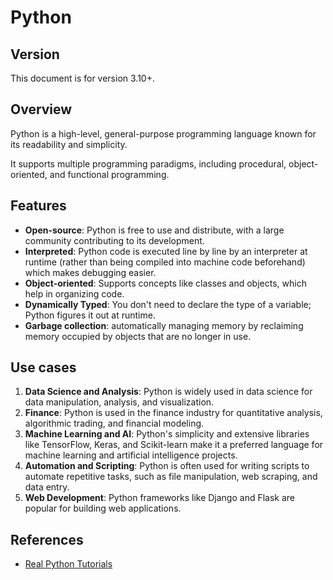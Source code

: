 # Python

## Version

This document is for version 3.10+.


## Overview

Python is a high-level, general-purpose programming language known for its readability and simplicity.

It supports multiple programming paradigms, including procedural, object-oriented, and functional programming.


## Features

- **Open-source**: Python is free to use and distribute, with a large community contributing to its development.
- **Interpreted**: Python code is executed line by line by an interpreter at runtime (rather than being compiled into machine code beforehand) which makes debugging easier.
- **Object-oriented**: Supports concepts like classes and objects, which help in organizing code.
- **Dynamically Typed**: You don't need to declare the type of a variable; Python figures it out at runtime.
- **Garbage collection**: automatically managing memory by reclaiming memory occupied by objects that are no longer in use.


## Use cases

1. **Data Science and Analysis**: Python is widely used in data science for data manipulation, analysis, and visualization.
2. **Finance**: Python is used in the finance industry for quantitative analysis, algorithmic trading, and financial modeling.
3. **Machine Learning and AI**: Python's simplicity and extensive libraries like TensorFlow, Keras, and Scikit-learn make it a preferred language for machine learning and artificial intelligence projects.
4. **Automation and Scripting**: Python is often used for writing scripts to automate repetitive tasks, such as file manipulation, web scraping, and data entry.
5. **Web Development**: Python frameworks like Django and Flask are popular for building web applications.


## References

- [Real Python Tutorials](https://realpython.com/tutorials/all/)